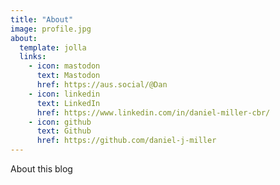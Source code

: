 ```yaml
---
title: "About"
image: profile.jpg
about:
  template: jolla
  links:
    - icon: mastodon
      text: Mastodon
      href: https://aus.social/@Dan
    - icon: linkedin
      text: LinkedIn
      href: https://www.linkedin.com/in/daniel-miller-cbr/
    - icon: github
      text: Github
      href: https://github.com/daniel-j-miller
---
```


About this blog
